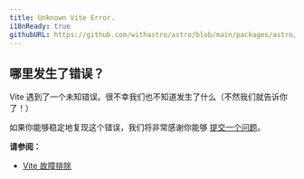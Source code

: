 ```yaml
---
title: Unknown Vite Error.
i18nReady: true
githubURL: https://github.com/withastro/astro/blob/main/packages/astro/src/core/errors/errors-data.ts
---
```


## 哪里发生了错误？

Vite 遇到了一个未知错误。很不幸我们也不知道发生了什么（不然我们就告诉你了！）

如果你能够稳定地复现这个错误，我们将非常感谢你能够 [提交一个问题](https://astro.build/issues/)。

**请参阅：**

- [Vite 故障排除](https://cn.vite.dev/guide/troubleshooting.html)
